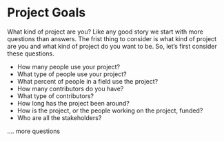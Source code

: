 # Project Goals

What kind of project are you? Like any good story we start with more questions than answers. The frist thing to consider is what kind of project are you and what kind of project do you want to be. So, let's first consider these questions.

* How many people use your project?
* What type of people use your project?
* What percent of people in a field use the project?
* How many contributors do you have?
* What type of contributors?
* How long has the project been around?
* How is the project, or the people working on the project, funded?
* Who are all the stakeholders?

....  more questions